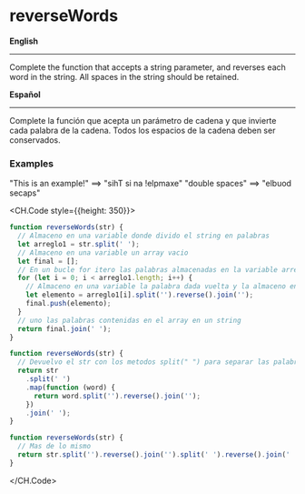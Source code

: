 
# reverseWords

**English**

---

Complete the function that accepts a string parameter, and reverses each word in
the string. All spaces in the string should be retained.

**Español**

---

Complete la función que acepta un parámetro de cadena y que invierte cada palabra
de la cadena. Todos los espacios de la cadena deben ser conservados.

### Examples

"This is an example!" ==> "sihT si na !elpmaxe"
"double spaces" ==> "elbuod secaps"

<CH.Code style={{height: 350}}>

```javascript Solucion1
function reverseWords(str) {
  // Almaceno en una variable donde divido el string en palabras
  let arreglo1 = str.split(' ');
  // Almaceno en una variable un array vacio
  let final = [];
  // En un bucle for itero las palabras almacenadas en la variable arreglo1
  for (let i = 0; i < arreglo1.length; i++) {
    // Almaceno en una variable la palabra dada vuelta y la almaceno en la variable con el array vacio
    let elemento = arreglo1[i].split('').reverse().join('');
    final.push(elemento);
  }
  // uno las palabras contenidas en el array en un string
  return final.join(' ');
}
```

```javascript Solucion2
function reverseWords(str) {
  // Devuelvo el str con los metodos split(" ") para separar las palabras luego map() para agarrar cada palabra para separar en letras y darlas vueltas y unirlas, y luego unir todo con join(" ")
  return str
    .split(' ')
    .map(function (word) {
      return word.split('').reverse().join('');
    })
    .join(' ');
}
```

```javascript Solucion3
function reverseWords(str) {
  // Mas de lo mismo
  return str.split('').reverse().join('').split(' ').reverse().join(' ');
}
```

</CH.Code>

